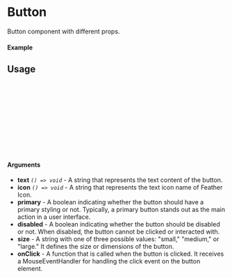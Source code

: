 
<Meta of={Button} title="Button" />

# Button

Button component with different props.

#### Example

<Canvas of={Button.Primary} />

## Usage

```ts
import {Button} from "silica-ui";

<Button
  size={"small"}
  text={"Button"}
  icon={"plus"}
  onClick={()=> console.log("Clicked")}
  primary
/>

export default Example;
```

#### Arguments

- **text** _`() => void`_ - A string that represents the text content of the button.
- **icon** _`() => void`_ - A string that represents the text icon name of Feather Icon.
- **primary** - A boolean indicating whether the button should have a primary styling or not. Typically, a primary button stands out as the main action in a user interface.
- **disabled** - A boolean indicating whether the button should be disabled or not. When disabled, the button cannot be clicked or interacted with.
- **size** - A string with one of three possible values: "small," "medium," or "large." It defines the size or dimensions of the button.
- **onClick** - A function that is called when the button is clicked. It receives a MouseEventHandler for handling the click event on the button element.
